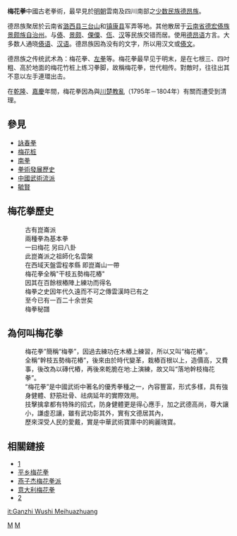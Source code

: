 {{Inappropriate tone|time=2011-07-10}}
{{Unreferenced |time=2011-11-14T07:30:21+00:00 }}
'''梅花拳'''中國古老拳術，最早見於[[明朝|明朝]]雲南及四川南部之[[少数民族|少数民族]][[德昂族|德昂族]]。

德昂族聚居於云南省[[潞西县|潞西县]][[三台山|三台山]]和[[镇康县|镇康县]]军弄等地。其他散居于[[云南省|云南省]][[德宏傣族景颇族自治州|德宏傣族景颇族自治州]]。与[[傣族|傣]]、[[景頗族|景颇]]、[[傈僳族|傈僳]]、[[佤族|佤]]、[[漢族|汉]]等民族交错而居。使用[[德昂语|德昂语]]方言。大多数人通晓[[傣语|傣语]]、[[汉语|汉语]]。德昂族因為没有的文字，所以用汉文或[[傣文|傣文]]。

德昂族之传统武术為：梅花拳、[[左拳|左拳]]等。梅花拳最早见于明末，是在七根三、四吋粗、高於地面的梅花竹桩上练习拳脚，故稱梅花拳，世代相传。對敵时，往往出其不意以左手連環出击。

在[[乾隆|乾隆]]、[[嘉慶|嘉慶]]年間，梅花拳因為與[[川楚教亂|川楚教亂]]（1795年－1804年）有關而遭受到清理。

==參見==
*[[詠春拳|詠春拳]]
*[[梅花桩|梅花桩]]
*[[南拳|南拳]]
*[[拳術發展歷史|拳術發展歷史]]
*[[中國武術流派|中國武術流派]]
*[[毓賢|毓賢]]

==梅花拳歷史==
:古有崑崙派
:兩種拳為基本拳
:一曰梅花 另曰八卦
:此崑崙派之祖師化名雲槃
:在西域天盤雲程孝縣 即崑崙山一帶
:梅花拳全稱"干枝五勢梅花樁"
:因其在百餘根樁陣上練功而得名 
:梅拳之史因年代久遠而不可之傳雲漢時已有之
:至今已有一百二十余世矣 
:梅拳秘譜

==為何叫梅花拳==
:梅花拳”簡稱“梅拳”，因過去練功在木樁上練習，所以又叫“梅花樁”。
:全稱“幹枝五勢梅花樁”，後來由於時代變革，栽樁百根以上，造價高，又費事，後改為以磚代樁，再後來乾脆在地:上演練，故又叫“落地幹枝梅花拳”。
:“梅花拳”是中國武術中著名的優秀拳種之一，內容豐富，形式多樣，具有強身健體、舒筋壯骨、祛病延年的實際效用。
:技擊擒拿都有特殊的招式，防身健體更是得心應手，加之武德高尚，尊大讓小，謙虛忍讓，雖有武功彰其外，實有文德居其內，
:歷來深受人民的愛戴，實是中華武術寶庫中的絢麗瑰寶。

==相關鏈接==
*[http://2008.sina.com.cn/hd/other/2007-06-04/200913861.shtml] {{Wayback|url=http://2008.sina.com.cn/hd/other/2007-06-04/200913861.shtml |date=20080722122222 }}
*[https://web.archive.org/web/20190812040258/http://www.meihuaquan.net/ 平乡梅花拳]
*[http://www.meihuazhuang.cn 燕子杰梅花拳派] {{Wayback|url=http://www.meihuazhuang.cn/ |date=20200219090248 }}
*[http://www.meihuazhuang.it 意大利梅花拳] {{Wayback|url=http://www.meihuazhuang.it/ |date=20200221165021 }}
*[http://www.meihuawuyu.com/portal.php梅花武育]{{dead link|date=2018年3月 |bot=InternetArchiveBot |fix-attempted=yes }}

[[Category:中国武术|M]]
[[Category:德昂族文化|M]]

[[it:Ganzhi_Wushi_Meihuazhuang|it:Ganzhi Wushi Meihuazhuang]]